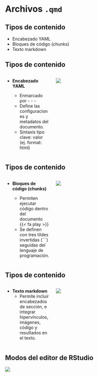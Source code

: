 # Archivos `.qmd`

## Tipos de contenido

-   Encabezado YAML
-   Bloques de código (chunks)
-   Texto markdown

## Tipos de contenido

::: columns
::: {.column width="30%"}
-   **Encabezado YAML**

    -   Enmarcado por - - -
    -   Define las configuraciones y metadatos del documento.
    -   Sintaxis tipo clave: valor (ej. format: html)
:::

::: {.column width="70%"}
![](images/encabezado-yaml.jpg){fig-align="center"}
:::
:::

## Tipos de contenido

::: columns
::: {.column width="30%"}
-   **Bloques de código (chunks)**

    -   Permiten ejecutar código dentro del documento {{< fa play >}}
    -   Se definen con tres tildes invertidas (\`\`\`) seguidas del lenguaje de programación.
:::

::: {.column width="70%"}
![](images/bloque-codigo.jpg){fig-align="center"}
:::
:::

## Tipos de contenido

::: columns
::: {.column width="30%"}
-   **Texto markdown**
    -   Permite incluir encabezados de sección, e integrar hipervínculos, imágenes, código y resultados en el texto.
:::

::: {.column width="70%"}
![](images/texto-markdown.jpg){fig-align="center"}
:::
:::

## Modos del editor de RStudio

![](images/editor.jpg){fig-align="center"}
